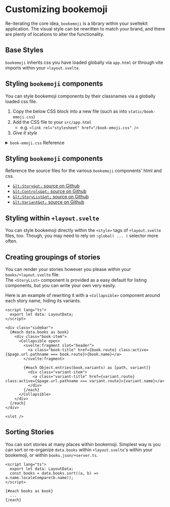 # Customizing bookemoji

Re-iterating the core idea, `bookemoji` is a library within your sveltekit application.
The visual style can be rewritten to match your brand, and there are plenty of locations to alter the functionality.

## Base Styles

`bookemoji` inherits css you have loaded globally via `app.html` or through vite imports within your `+layout.svelte`.

## Styling `bookemoji` components

You can style bookemoji components by their classnames via a globally loaded css file.

1. Copy the below CSS block into a new file (such as into `static/book-emoji.css`)
2. Add the CSS file to your `src/app.html`
   - e.g. `<link rel="stylesheet" href="/book-emoji.css" />`
3. _Give it style_

<details>
<summary><code>book-emoji.css</code> Reference</summary>

```css
body {
}

button {
}

.controls {
}

/_ When a story is right after a controls,
give them space to breathe _/ .controls-root + .story-root {
}

.story {
}

.story-root {
}

.story-name {
}

/_ .controls relates to the <Controls > component _/ .controls {
}

.controls .form-group {
}

.control > span {
}

.controls .control {
}

.control label {
}

.controls-title {
}

.controls .actions {
}

/_ Story code relates to the <StoryCode > component _/ .story-code {
}

/_ Code samples are in the .shiki class _/ .story-code .shiki {
}

.story-code-wrapper {
}

.story-code-actions {
}

.story-code .cmd {
}

.cmd.copy-code.copied {
}

.story-code-toggler {
}

.story-code-toggler button {
}
```

</details>

## Styling `bookemoji` components

Reference the source files for the various `bookemoji` components' html and css.

- [`&lt;Story&gt;` source on Github](https://github.com/bookemoji/bookemoji/blob/main/src/lib/components/v4/Story.svelte)
- [`&lt;Controls&gt;` source on Github](https://github.com/bookemoji/bookemoji/blob/main/src/lib/components/v4/Controls.svelte)
- [`&lt;StoryList&gt;` source on Github](https://github.com/bookemoji/bookemoji/blob/main/src/lib/components/v4/StoryList.svelte)
- [`&lt;Variant&gt;` source on Github](https://github.com/bookemoji/bookemoji/blob/main/src/lib/components/v4/Variant.svelte)

## Styling within `+layout.svelte`

You can style bookemoji directly within the `<style>` tags of `+layout.svelte` files, too. Though, you may need to rely on `:global( ... )` selector more often.

## Creating groupings of stories

You can render your stories however you please within your `books/+layout.svelte` file. <br> The `<StoryList>` component is provided as a easy default for listing components, but you can write your own very easily.

Here is an example of rewriting it with a `<Collapsible>` component around each story name, hiding its variants.

```svelte
<script lang="ts">
  export let data: LayoutData;
</script>

<div class="sidebar">
  {#each data.books as book}
    <div class="book-item">
      <Collapsible open>
        <svelte:fragment slot="header">
          <a class="book-title" href={book.route} class:active={$page.url.pathname === book.route}>{book.name}</a>
        </svelte:fragment>

        {#each Object.entries(book.variants) as [path, variant]}
          <div class="variant-item">
            <a class="variant-title" href={variant.route} class:active={$page.url.pathname === variant.route}>{variant.name}</a>
          </div>
        {/each}
      </Collapsible>
    </div>
  {/each}
</div>

<slot />
```

## Sorting Stories

You can sort stories at many places within bookemoji.
Simplest way is you can sort or re-organize `data.books` within `+layout.svelte`'s within your bookemoji, or within `books.json/+server.ts`.

```svelte
<script lang="ts">
  export let data: LayoutData;
  const books = data.books.sort((a, b) => a.name.localeCompare(b.name));
</script>

{#each books as book}
  ...
{/each}
```
